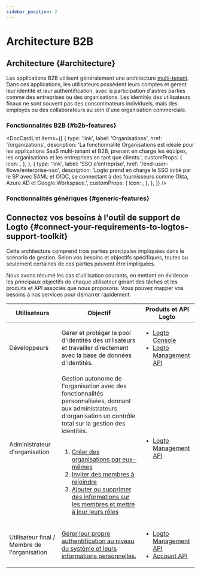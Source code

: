 ```yaml
---
sidebar_position: 2
---
```




# Architecture B2B

## Architecture \{#architecture}

Les applications B2B utilisent généralement une architecture [multi-tenant](https://auth.wiki/multi-tenancy). Dans ces applications, les utilisateurs possèdent leurs comptes et gèrent leur identité et leur authentification, avec la participation d'autres parties comme des entreprises ou des organisations. Les identités des utilisateurs finaux ne sont souvent pas des consommateurs individuels, mais des employés ou des collaborateurs au sein d'une organisation commerciale.

<ImageB2b width="100%" height="auto" />

### Fonctionnalités B2B \{#b2b-features}

<DocCardList
  items={[
    {
      type: 'link',
      label: 'Organisations',
      href: '/organizations',
      description:
        'La fonctionnalité Organisations est idéale pour les applications SaaS multi-tenant et B2B, prenant en charge les équipes, les organisations et les entreprises en tant que clients.',
      customProps: {
        icon: <OrganizationIcon />,
      },
    },
    {
      type: 'link',
      label: 'SSO d’entreprise',
      href: '/end-user-flows/enterprise-sso',
      description:
        'Logto prend en charge le SSO initié par le SP avec SAML et OIDC, se connectant à des fournisseurs comme Okta, Azure AD et Google Workspace.',
      customProps: {
        icon: <SsoIcon />,
      },
    },
  ]}
/>

### Fonctionnalités génériques \{#generic-features}

<GenericFeatures />

## Connectez vos besoins à l'outil de support de Logto \{#connect-your-requirements-to-logtos-support-toolkit}

Cette architecture comprend trois parties principales impliquées dans le scénario de gestion. Selon vos besoins et objectifs spécifiques, toutes ou seulement certaines de ces parties peuvent être impliquées.

Nous avons résumé les cas d'utilisation courants, en mettant en évidence les principaux objectifs de chaque utilisateur gérant des tâches et les produits et API associés que nous proposons. Vous pouvez mapper vos besoins à nos services pour démarrer rapidement.

| Utilisateurs                                 | Objectif                                                                                                                                                                                                                                                                                                                                                                                                                                                                                                                                                                              | Produits et API Logto                                                                                                                            |
| -------------------------------------------- | ------------------------------------------------------------------------------------------------------------------------------------------------------------------------------------------------------------------------------------------------------------------------------------------------------------------------------------------------------------------------------------------------------------------------------------------------------------------------------------------------------------------------------------------------------------------------------------- | ------------------------------------------------------------------------------------------------------------------------------------------------ |
| Développeurs                                 | Gérer et protéger le pool d'identités des utilisateurs et travailler directement avec la base de données d'identités.                                                                                                                                                                                                                                                                                                                                                                                                                                                                 | <ul><li>[Logto Console](https://cloud.logto.io)</li><li>[Logto Management API](https://openapi.logto.io)</li></ul>                               |
| Administrateur d'organisation                | Gestion autonome de l'organisation avec des fonctionnalités personnalisées, donnant aux administrateurs d'organisation un contrôle total sur la gestion des identités.<br /><br /><ol><li>[Créer des organisations par eux-mêmes](/end-user-flows/organization-experience/create-organization)</li><li>[Inviter des membres à rejoindre](/end-user-flows/organization-experience/invite-organization-members)</li><li>[Ajouter ou supprimer des informations sur les membres et mettre à jour leurs rôles](/end-user-flows/organization-experience/organization-management)</li></ol> | <ul><li>[Logto Management API](https://openapi.logto.io)</li></ul>                                                                               |
| Utilisateur final / Membre de l'organisation | [Gérer leur propre authentification au niveau du système et leurs informations personnelles.](/end-user-flows)                                                                                                                                                                                                                                                                                                                                                                                                                                                                        | <ul><li>[Logto Management API](https://openapi.logto.io)</li><li>[Account API](https://openapi.logto.io/group/endpoint-account-center)</li></ul> |

<RelatedResource />
